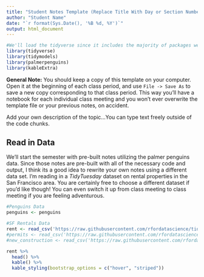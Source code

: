 ```yaml
---
title: "Student Notes Template (Replace Title With Day or Section Number)"
author: "Student Name"
date: "`r format(Sys.Date(), '%B %d, %Y')`"
output: html_document
---
```


```r
#We'll load the tidyverse since it includes the majority of packages we'll want
library(tidyverse)
library(tidymodels)
library(palmerpenguins)
library(kableExtra)
```

**General Note:** You should keep a copy of this template on your computer. Open it at the beginning of each class period, and use `File -> Save As` to save a new copy corresponding to that class period. This way you'll have a notebook for each individual class meeting and you won't ever overwrite the template file or your previous notes, on accident.

Add your own description of the topic...You can type text freely outside of the code chunks.

## Read in Data

We'll start the semester with pre-built notes utilizing the palmer penguins data. Since those notes are pre-built with all of the necessary code and output, I think its a good idea to rewrite your own notes using a different data set. I'm reading in a *TidyTuesday* dataset on rental properties in the San Francisco area. You are certainly free to choose a different dataset if you'd like though! You can even switch it up from class meeting to class meeting if you are feeling adventurous.

```r
#Penguins Data
penguins <- penguins

#SF Rentals Data
rent <- read_csv('https://raw.githubusercontent.com/rfordatascience/tidytuesday/master/data/2022/2022-07-05/rent.csv')
#permits <- read_csv('https://raw.githubusercontent.com/rfordatascience/tidytuesday/master/data/2022/2022-07-05/sf_permits.csv')
#new_construction <- read_csv('https://raw.githubusercontent.com/rfordatascience/tidytuesday/master/data/2022/2022-07-05/new_construction.csv')

rent %>% 
  head() %>%
  kable() %>%
  kable_styling(bootstrap_options = c("hover", "striped"))
```

## 
